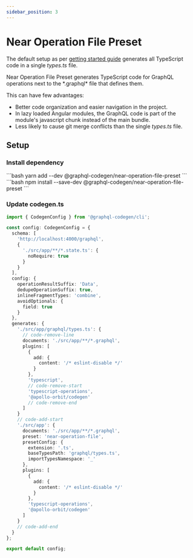 ```yaml
---
sidebar_position: 3
---
```



# Near Operation File Preset
The default setup as per [getting started guide](../../get-started/setup-environment/#setup-apollo-orbitcodegen) generates all TypeScript code in a single *types.ts* file.

<Link to="https://the-guild.dev/graphql/codegen/plugins/presets/near-operation-file-preset">Near Operation File Preset</Link> generates TypeScript code for GraphQL operations next to the *.graphql* file that defines them.

This can have few advantages:
* Better code organization and easier navigation in the project.
* In lazy loaded Angular modules, the GraphQL code is part of the module's javascript chunk instead of the main bundle.
* Less likely to cause git merge conflicts than the single *types.ts* file.

## Setup

### Install dependency

<Tabs>
  <TabItem value="yarn" label="yarn" default>
    ```bash
    yarn add --dev @graphql-codegen/near-operation-file-preset
    ```
  </TabItem>
  <TabItem value="npm" label="npm">
    ```bash
    npm install --save-dev @graphql-codegen/near-operation-file-preset
    ```
  </TabItem>
</Tabs>

### Update codegen.ts


```typescript title="codegen.ts"
import { CodegenConfig } from '@graphql-codegen/cli';

const config: CodegenConfig = {
  schema: [
    'http://localhost:4000/graphql',
    {
      './src/app/**/*.state.ts': {
        noRequire: true
      }
    }
  ],
  config: {
    operationResultSuffix: 'Data',
    dedupeOperationSuffix: true,
    inlineFragmentTypes: 'combine',
    avoidOptionals: {
      field: true
    }
  },
  generates: {
    './src/app/graphql/types.ts': {
      // code-remove-line
      documents: './src/app/**/*.graphql',
      plugins: [
        {
          add: {
            content: '/* eslint-disable */'
          }
        },
        'typescript',
        // code-remove-start
        'typescript-operations',
        '@apollo-orbit/codegen'
        // code-remove-end
      ]
    }
    // code-add-start
    './src/app': {
      documents: './src/app/**/*.graphql',
      preset: 'near-operation-file',
      presetConfig: {
        extension: '.ts',
        baseTypesPath: 'graphql/types.ts',
        importTypesNamespace: '_'
      },
      plugins: [
        {
          add: {
            content: '/* eslint-disable */'
          }
        },
        'typescript-operations',
        '@apollo-orbit/codegen'
      ]
    }
    // code-add-end
  }
};

export default config;
```
